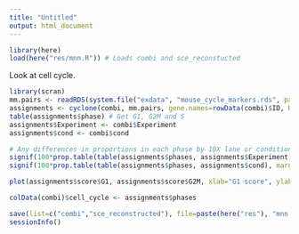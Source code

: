 ```yaml
---
title: "Untitled"
output: html_document
---
```

```r

library(here)
load(here("res/mnn.R")) # Loads combi and sce_reconstucted

```

Look at cell cycle. 
```r

library(scran)
mm.pairs <- readRDS(system.file("exdata", "mouse_cycle_markers.rds", package="scran"))
assignments <- cyclone(combi, mm.pairs, gene.names=rowData(combi)$ID, BPPARAM=MulticoreParam()) # Slow 15 mins
table(assignments$phase) # Get G1, G2M and S
assignments$Experiment <- combi$Experiment
assignments$cond <- combi$cond

# Any differences in proportions in each phase by 10X lane or condition?
signif(100*prop.table(table(assignments$phases, assignments$Experiment), margin = 2),2)
signif(100*prop.table(table(assignments$phases, assignments$cond), margin = 2),2)

plot(assignments$score$G1, assignments$score$G2M, xlab="G1 score", ylab="G2/M score", pch=16)

colData(combi)$cell_cycle <- assignments$phases

```

```r

save(list=c("combi","sce_reconstructed"), file=paste(here("res"), "mnn.R", sep="/"))
sessionInfo()

```
